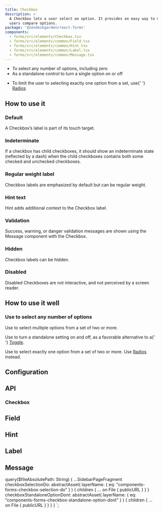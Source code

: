 ```yaml
---
title: Checkbox
description: >
  A Checkbox lets a user select an option. It provides an easy way to make a choice, and helps
  users compare options.
package: '@zendeskgarden/react-forms'
components:
  - forms/src/elements/Checkbox.tsx
  - forms/src/elements/common/Field.tsx
  - forms/src/elements/common/Hint.tsx
  - forms/src/elements/common/Label.tsx
  - forms/src/elements/common/Message.tsx
---
```


<Usage>
  <Use>
    <ul>
      <li>To select any number of options, including zero</li>
      <li>As a standalone control to turn a single option on or off</li>
    </ul>
  </Use>
  <Misuse>
    <ul>
      <li>
        To limit the user to selecting exactly one option from a set, use{' '}
        <a href="../radio">Radios</a>
      </li>
    </ul>
  </Misuse>
</Usage>

## How to use it

### Default

A Checkbox’s label is part of its touch target.


<CodeExample code={DefaultCode}>
  <Default />
</CodeExample>

### Indeterminate

If a checkbox has child checkboxes, it should show an indeterminate state (reflected by a dash) when
the child checkboxes contains both some checked and unchecked checkboxes.


<CodeExample code={IndeterminateCode}>
  <Indeterminate />
</CodeExample>

### Regular weight label

Checkbox labels are emphasized by default but can be regular weight.


<CodeExample code={RegularWeightLabelCode}>
  <RegularWeightLabel />
</CodeExample>

### Hint text

Hint adds additional context to the Checkbox label.


<CodeExample code={HintCode}>
  <Hint />
</CodeExample>

### Validation

Success, warning, or danger validation messages are shown using the Message component with the
Checkbox.


<CodeExample code={ValidationCode}>
  <Validation />
</CodeExample>

### Hidden

Checkbox labels can be hidden.


<CodeExample code={HiddenCode}>
  <Hidden />
</CodeExample>

### Disabled

Disabled Checkboxes are not interactive, and not perceived by a screen reader.


<CodeExample code={DisabledCode}>
  <Disabled />
</CodeExample>

## How to use it well

### Use to select any number of options

<BestPractice>
  <Do imageSource={props.data.checkboxSelectionDo.children[0].publicURL}>
    <p>Use to select multiple options from a set of two or more.</p>
    <p>
      Use to turn a standalone setting on and off, as a favorable alternative to a{' '}
      <a href="./toggle">Toggle</a>.
    </p>
  </Do>
  <Dont imageSource={props.data.checkboxStandaloneOptionDont.children[0].publicURL}>
    <p>
      Use to select exactly one option from a set of two or more. Use <a href="./radio">Radios</a>
      instead.
    </p>
  </Dont>
</BestPractice>

## Configuration

<Configuration reactPackage={props.data.mdx.package} components={props.data.mdx.components} />

## API

### Checkbox

<PropSheet components={props.data.mdx.components} componentName="checkbox" />

## Field

<PropSheet components={props.data.mdx.components} componentName="field" />

## Hint

<PropSheet components={props.data.mdx.components} componentName="hint" />

## Label

<PropSheet components={props.data.mdx.components} componentName="label" />

## Message

<PropSheet components={props.data.mdx.components} componentName="message" />


  query($fileAbsolutePath: String) {
    ...SidebarPageFragment
    checkboxSelectionDo: abstractAsset(
      layerName: { eq: "components-forms-checkbox-selection-do" }
    ) {
      children {
        ... on File {
          publicURL
        }
      }
    }
    checkboxStandaloneOptionDont: abstractAsset(
      layerName: { eq: "components-forms-checkbox-standalone-option-dont" }
    ) {
      children {
        ... on File {
          publicURL
        }
      }
    }
  }
`;

